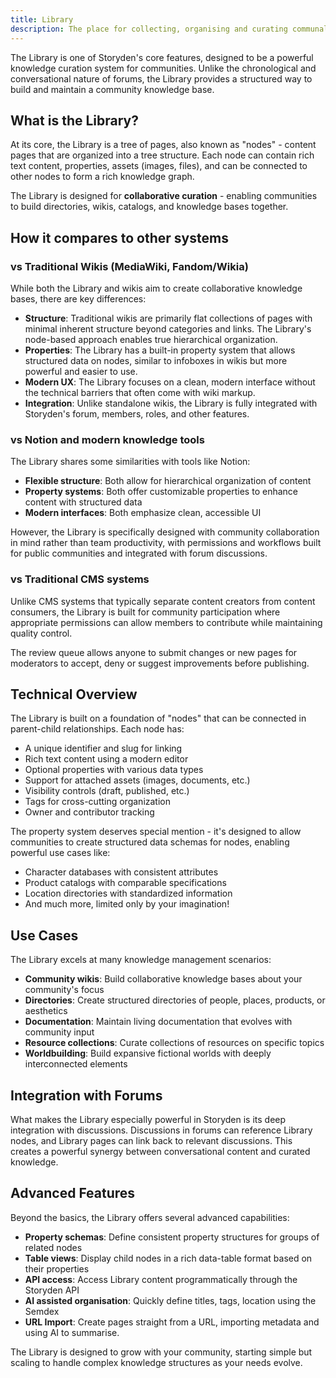 ```yaml
---
title: Library
description: The place for collecting, organising and curating communal knowledge. Powered by AI!
---
```


The Library is one of Storyden's core features, designed to be a powerful knowledge curation system for communities. Unlike the chronological and conversational nature of forums, the Library provides a structured way to build and maintain a community knowledge base.

## What is the Library?

At its core, the Library is a tree of pages, also known as "nodes" - content pages that are organized into a tree structure. Each node can contain rich text content, properties, assets (images, files), and can be connected to other nodes to form a rich knowledge graph.

The Library is designed for **collaborative curation** - enabling communities to build directories, wikis, catalogs, and knowledge bases together.

## How it compares to other systems

### vs Traditional Wikis (MediaWiki, Fandom/Wikia)

While both the Library and wikis aim to create collaborative knowledge bases, there are key differences:

- **Structure**: Traditional wikis are primarily flat collections of pages with minimal inherent structure beyond categories and links. The Library's node-based approach enables true hierarchical organization.
- **Properties**: The Library has a built-in property system that allows structured data on nodes, similar to infoboxes in wikis but more powerful and easier to use.
- **Modern UX**: The Library focuses on a clean, modern interface without the technical barriers that often come with wiki markup.
- **Integration**: Unlike standalone wikis, the Library is fully integrated with Storyden's forum, members, roles, and other features.

### vs Notion and modern knowledge tools

The Library shares some similarities with tools like Notion:

- **Flexible structure**: Both allow for hierarchical organization of content
- **Property systems**: Both offer customizable properties to enhance content with structured data
- **Modern interfaces**: Both emphasize clean, accessible UI

However, the Library is specifically designed with community collaboration in mind rather than team productivity, with permissions and workflows built for public communities and integrated with forum discussions.

### vs Traditional CMS systems

Unlike CMS systems that typically separate content creators from content consumers, the Library is built for community participation where appropriate permissions can allow members to contribute while maintaining quality control.

The review queue allows anyone to submit changes or new pages for moderators to accept, deny or suggest improvements before publishing.

## Technical Overview

The Library is built on a foundation of "nodes" that can be connected in parent-child relationships. Each node has:

- A unique identifier and slug for linking
- Rich text content using a modern editor
- Optional properties with various data types
- Support for attached assets (images, documents, etc.)
- Visibility controls (draft, published, etc.)
- Tags for cross-cutting organization
- Owner and contributor tracking

The property system deserves special mention - it's designed to allow communities to create structured data schemas for nodes, enabling powerful use cases like:

- Character databases with consistent attributes
- Product catalogs with comparable specifications
- Location directories with standardized information
- And much more, limited only by your imagination!

## Use Cases

The Library excels at many knowledge management scenarios:

- **Community wikis**: Build collaborative knowledge bases about your community's focus
- **Directories**: Create structured directories of people, places, products, or aesthetics
- **Documentation**: Maintain living documentation that evolves with community input
- **Resource collections**: Curate collections of resources on specific topics
- **Worldbuilding**: Build expansive fictional worlds with deeply interconnected elements

## Integration with Forums

What makes the Library especially powerful in Storyden is its deep integration with discussions. Discussions in forums can reference Library nodes, and Library pages can link back to relevant discussions. This creates a powerful synergy between conversational content and curated knowledge.

## Advanced Features

Beyond the basics, the Library offers several advanced capabilities:

- **Property schemas**: Define consistent property structures for groups of related nodes
- **Table views**: Display child nodes in a rich data-table format based on their properties
- **API access**: Access Library content programmatically through the Storyden API
- **AI assisted organisation**: Quickly define titles, tags, location using the Semdex
- **URL Import**: Create pages straight from a URL, importing metadata and using AI to summarise.

The Library is designed to grow with your community, starting simple but scaling to handle complex knowledge structures as your needs evolve.
